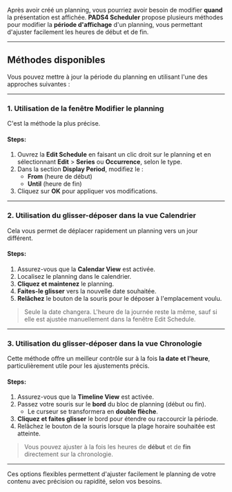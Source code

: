 Après avoir créé un planning, vous pourriez avoir besoin de modifier **quand** la présentation est affichée. **PADS4 Scheduler** propose plusieurs méthodes pour modifier la **période d'affichage** d'un planning, vous permettant d'ajuster facilement les heures de début et de fin.

***

## Méthodes disponibles

Vous pouvez mettre à jour la période du planning en utilisant l'une des approches suivantes :

***

### 1. **Utilisation de la fenêtre Modifier le planning**

C'est la méthode la plus précise.

#### Steps:

1. Ouvrez la **Edit Schedule** en faisant un clic droit sur le planning et en sélectionnant **Edit** > **Series** ou **Occurrence**, selon le type.
2. Dans la section **Display Period**, modifiez le :
   * **From** (heure de début)
   * **Until** (heure de fin)
3. Cliquez sur **OK** pour appliquer vos modifications.

***

### 2. **Utilisation du glisser-déposer dans la vue Calendrier**

Cela vous permet de déplacer rapidement un planning vers un jour différent.

#### Steps:

1. Assurez-vous que la **Calendar View** est activée.
2. Localisez le planning dans le calendrier.
3. **Cliquez et maintenez** le planning.
4. **Faites-le glisser** vers la nouvelle date souhaitée.
5. **Relâchez** le bouton de la souris pour le déposer à l'emplacement voulu.

> Seule la date changera. L'heure de la journée reste la même, sauf si elle est ajustée manuellement dans la fenêtre Edit Schedule.

***

### 3. **Utilisation du glisser-déposer dans la vue Chronologie**

Cette méthode offre un meilleur contrôle sur à la fois **la date et l'heure**, particulièrement utile pour les ajustements précis.

#### Steps:

1. Assurez-vous que la **Timeline View** est activée.
2. Passez votre souris sur le **bord** du bloc de planning (début ou fin).
   * Le curseur se transformera en **double flèche**.
3. **Cliquez et faites glisser** le bord pour étendre ou raccourcir la période.
4. Relâchez le bouton de la souris lorsque la plage horaire souhaitée est atteinte.

> Vous pouvez ajuster à la fois les heures de **début** et de **fin** directement sur la chronologie.

***

Ces options flexibles permettent d'ajuster facilement le planning de votre contenu avec précision ou rapidité, selon vos besoins.
